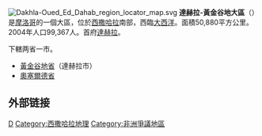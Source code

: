 {{unreferenced|time=2019-03-20T07:08:35+00:00}}
[[File:Dakhla-Oued_Ed_Dahab_region_locator_map.svg|right]]
'''達赫拉-黃金谷地大區'''（{{lang-ar|وادي الذهب لكويرة|}}）是[[摩洛哥|摩洛哥]]的一個大區，位於[[西撒哈拉|西撒哈拉]]南部，西臨[[大西洋|大西洋]]。面積50,880平方公里。2004年人口99,367人。首府[[達赫拉|達赫拉]]。

下轄两省一市。
*[[黃金谷地省|黃金谷地省]]（達赫拉市）
*[[奧塞爾德省|奧塞爾德省]]

== 外部链接 ==

{{摩洛哥行政區劃}}

[[Category:摩洛哥大区|D]]
[[Category:西撒哈拉地理|Category:西撒哈拉地理]]
[[Category:非洲爭議地區|Category:非洲爭議地區]]